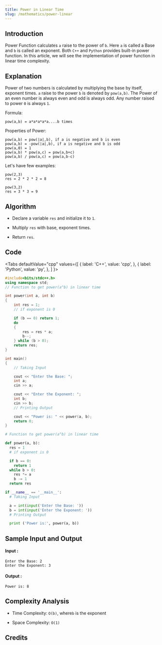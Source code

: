 ```yaml
---
title: Power in Linear Time
slug: /mathematics/power-linear
---
```


## Introduction

Power Function calculates `a` raise to the power of `b`. Here `a` is called a Base and `b` is called an exponent. Both `C++` and `Python` provides built-in power function. In this article, we will see the implementation of power function in linear time complexity.

## Explanation 

Power of two numbers is calculated by multiplying the base by itself, exponent times. `a` raise to the power `b` is denoted by `pow(a,b)`. The Power of an even number is always even and odd is always odd. Any number raised to power `0` is always `1`.

Formula:
```
pow(a,b) = a*a*a*a*a....b times
```

Properties of Power:
```
pow(a,b) = pow(|a|,b), if a is negative and b is even
pow(a,b) = -pow(|a|,b), if a is negative and b is odd 
pow(a,0) = 1
pow(a,b) * pow(a,c) = pow(a,b+c)
pow(a,b) / pow(a,c) = pow(a,b-c)
```

Let's have few examples: 
```
pow(2,3)
res = 2 * 2 * 2 = 8

pow(3,2)
res = 3 * 3 = 9
```

## Algorithm

- Declare a variable `res` and initialize it to `1`.

- Multiply `res` with base, exponent times.

- Return `res`.

## Code


<Tabs
  defaultValue="cpp"
  values={[
    { label: 'C++', value: 'cpp', },
    { label: 'Python', value: 'py', },
  ]
}>
<TabItem value="cpp">

```cpp
#include<bits/stdc++.h>
using namespace std;
// Function to get power(a^b) in linear time

int power(int a, int b) 
{
    int res = 1;
    // if exponent is 0

    if (b == 0) return 1;
    do 
    {
        res = res * a;
        b--;
    } while (b > 0);
    return res;
}

int main() 
{
    // Taking Input

    cout << "Enter the Base: ";
    int a;
    cin >> a;

    cout << "Enter the Exponent: ";
    int b;
    cin >> b;
    // Printing Output

    cout << "Power is: " << power(a, b);
    return 0;
}
```
</TabItem>

<TabItem value="py">

```python   
# Function to get power(a^b) in linear time

def power(a, b):
  res = 1
  # if exponent is 0

  if b == 0:
    return 1
  while b > 0:
    res *= a
    b -= 1
  return res

if __name__ == '__main__':
  # Taking Input

  a = int(input('Enter the Base: '))
  b = int(input('Enter the Exponent: '))
  # Printing Output

  print ('Power is:', power(a, b))
```
</TabItem>

</Tabs>

## Sample Input and Output

#### Input :

```
Enter the Base: 2
Enter the Exponent: 3
```
#### Output :
```
Power is: 8
```

## Complexity Analysis

- Time Complexity: `O(b)`, where`b` is the exponent

- Space Complexity: `O(1)`

## Credits